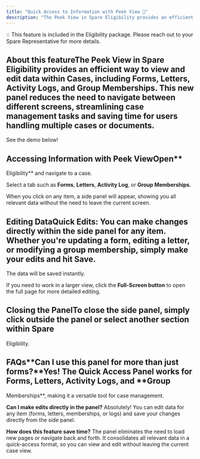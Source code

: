 ```yaml
---
title: "Quick Access to Information with Peek View 👀"
description: "The Peek View in Spare Eligibility provides an efficient way to view and edit data within Cases"
---
```


💡 This feature is included in the Eligibility package. Please reach out to your Spare Representative for more details.

## About this featureThe Peek View in Spare Eligibility provides an efficient way to view and edit data within Cases, including Forms, Letters, Activity Logs, and Group Memberships. This new panel reduces the need to navigate between different screens, streamlining case management tasks and saving time for users handling multiple cases or documents. 

See the demo below!

## Accessing Information with Peek ViewOpen** 

Eligibility** and navigate to a case.

Select a tab such as **Forms**, **Letters**, **Activity Log**, or **Group Memberships**.

When you click on any item, a side panel will appear, showing you all relevant data without the need to leave the current screen.

## Editing Data**Quick Edits**: You can make changes directly within the side panel for any item. Whether you're updating a form, editing a letter, or modifying a group membership, simply make your edits and hit **Save**. 

The data will be saved instantly.

If you need to work in a larger view, click the **Full-Screen button** to open the full page for more detailed editing.

## Closing the PanelTo close the side panel, simply click outside the panel or select another section within Spare 

Eligibility.

## FAQs**Can I use this panel for more than just forms?****Yes! The Quick Access Panel works for Forms**, **Letters**, **Activity Logs**, and **Group 

Memberships**, making it a versatile tool for case management.

**Can I make edits directly in the panel?**
Absolutely! You can edit data for any item (forms, letters, memberships, or logs) and save your changes directly from the side panel.

**How does this feature save time?**
The panel eliminates the need to load new pages or navigate back and forth. It consolidates all relevant data in a quick-access format, so you can view and edit without leaving the current case view.
